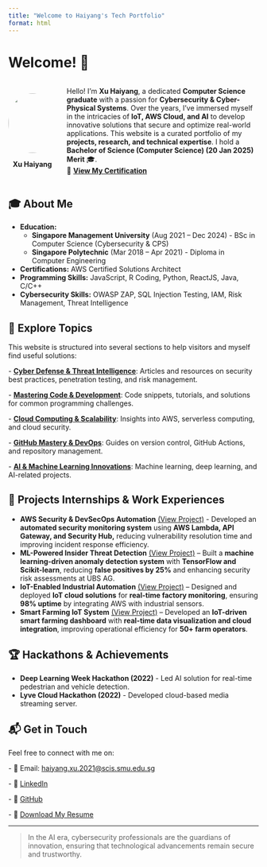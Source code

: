 ```yaml
---
title: "Welcome to Haiyang's Tech Portfolio"
format: html
---
```


# Welcome! 👋

:::::: {.columns style="align-items: center; margin-bottom: 1.5em;"}
:::: {.column width="20%"}
![](profile.jpg){width="120px" style="border-radius: 50%; margin-left:auto; margin-right:auto; display:block;"}

::: {style="text-align:center; margin-top:0.5em; font-weight:bold;"}
Xu Haiyang
:::
::::

::: {.column width="80%"}
Hello! I'm **Xu Haiyang**, a dedicated **Computer Science graduate** with a passion for **Cybersecurity & Cyber-Physical Systems**. Over the years, I've immersed myself in the intricacies of **IoT, AWS Cloud, and AI** to develop innovative solutions that secure and optimize real-world applications. This website is a curated portfolio of my **projects, research, and technical expertise**. 
I hold a **Bachelor of Science (Computer Science) (20 Jan 2025) Merit** 🎓.\
🔗 [**View My Certification**](cert.pdf){target="_blank"}
:::
::::::

## 🎓 About Me

-   **Education:**
    -   **Singapore Management University** (Aug 2021 – Dec 2024) - BSc in Computer Science (Cybersecurity & CPS)
    -   **Singapore Polytechnic** (Mar 2018 – Apr 2021) - Diploma in Computer Engineering
-   **Certifications:** AWS Certified Solutions Architect
-   **Programming Skills:** JavaScript, R Coding, Python, ReactJS, Java, C/C++
-   **Cybersecurity Skills:** OWASP ZAP, SQL Injection Testing, IAM, Risk Management, Threat Intelligence

## 📂 Explore Topics

This website is structured into several sections to help visitors and myself find useful solutions:

\- [**Cyber Defense & Threat Intelligence**](cybersecurity.qmd): Articles and resources on security best practices, penetration testing, and risk management.

\- [**Mastering Code & Development**](coding.qmd): Code snippets, tutorials, and solutions for common programming challenges.

\- [**Cloud Computing & Scalability**](cloud.qmd): Insights into AWS, serverless computing, and cloud security.

\- [**GitHub Mastery & DevOps**](github.qmd): Guides on version control, GitHub Actions, and repository management.

\- [**AI & Machine Learning Innovations**](ai.qmd): Machine learning, deep learning, and AI-related projects.

## 🚀 Projects Internships & Work Experiences

-   **AWS Security & DevSecOps Automation** [(View Project)](projects.qmd) - Developed an **automated security monitoring system** using **AWS Lambda, API Gateway, and Security Hub,** reducing vulnerability resolution time and improving incident response efficiency.
-   **ML-Powered Insider Threat Detection** [(View Project)](projects.qmd) – Built a **machine learning-driven anomaly detection system** with **TensorFlow and Scikit-learn**, reducing **false positives by 25%** and enhancing security risk assessments at UBS AG.
-   **IoT-Enabled Industrial Automation** [(View Project)](projects.qmd) – Designed and deployed **IoT cloud solutions** for **real-time factory monitoring**, ensuring **98% uptime** by integrating AWS with industrial sensors.
-   **Smart Farming IoT System** [(View Project)](projects.qmd) – Developed an **IoT-driven smart farming dashboard** with **real-time data visualization and cloud integration**, improving operational efficiency for **50+ farm operators**.

## 🏆 Hackathons & Achievements

-   **Deep Learning Week Hackathon (2022)** - Led AI solution for real-time pedestrian and vehicle detection.
-   **Lyve Cloud Hackathon (2022)** - Developed cloud-based media streaming server.

## 📬 Get in Touch

Feel free to connect with me on:

\- 📧 Email: [haiyang.xu.2021\@scis.smu.edu.sg](mailto:haiyang.xu.2021@scis.smu.edu.sg)

\- 🔗 [LinkedIn](https://www.linkedin.com/in/haiyang-xu-8a2151212/)

\- 🐙 [GitHub](https://github.com/EasonXu-HY99)

\- 📄 [Download My Resume](resume.pdf)

------------------------------------------------------------------------

> In the AI era, cybersecurity professionals are the guardians of innovation, ensuring that technological advancements remain secure and trustworthy.
